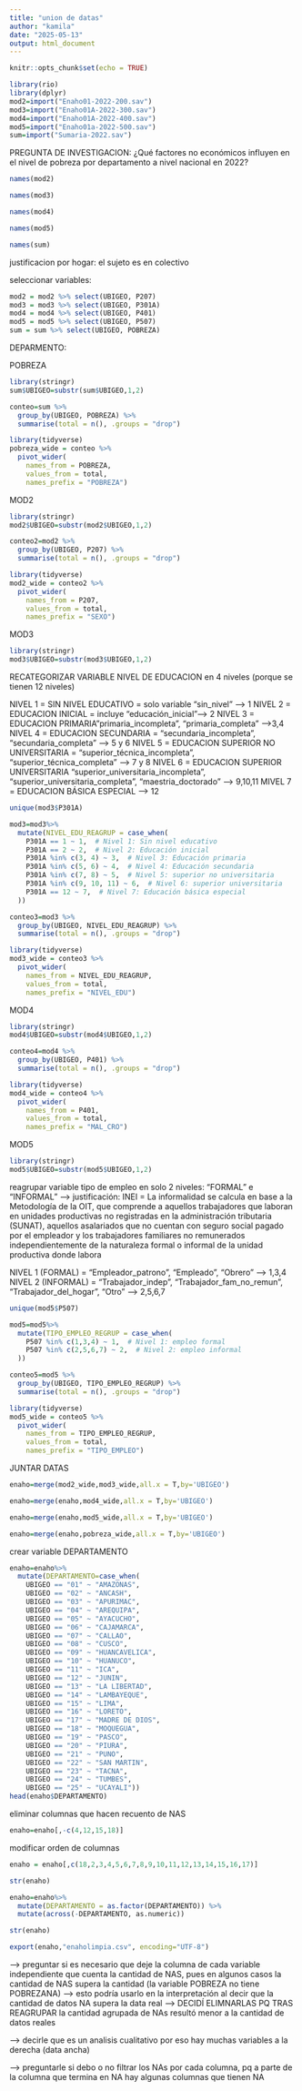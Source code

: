 ---
title: "union de datas"
author: "kamila"
date: "2025-05-13"
output: html_document
---

```{r setup, include=FALSE}
knitr::opts_chunk$set(echo = TRUE)
```

```{r}
library(rio)
library(dplyr)
mod2=import("Enaho01-2022-200.sav")
mod3=import("Enaho01A-2022-300.sav")
mod4=import("Enaho01A-2022-400.sav")
mod5=import("Enaho01a-2022-500.sav")
sum=import("Sumaria-2022.sav")
```

PREGUNTA DE INVESTIGACION: ¿Qué factores no económicos influyen en el nivel de pobreza por departamento a nivel nacional en 2022?

```{r}
names(mod2)
```

```{r}
names(mod3)
```

```{r}
names(mod4)
```

```{r}
names(mod5)
```

```{r}
names(sum)
```
justificacion por hogar: 
el sujeto es en colectivo 

seleccionar variables:
```{r}
mod2 = mod2 %>% select(UBIGEO, P207)
mod3 = mod3 %>% select(UBIGEO, P301A)
mod4 = mod4 %>% select(UBIGEO, P401)
mod5 = mod5 %>% select(UBIGEO, P507)
sum = sum %>% select(UBIGEO, POBREZA)
```

DEPARMENTO:

POBREZA
```{r}
library(stringr)
sum$UBIGEO=substr(sum$UBIGEO,1,2)
```

```{r}
conteo=sum %>%
  group_by(UBIGEO, POBREZA) %>%
  summarise(total = n(), .groups = "drop")
```

```{r}
library(tidyverse)
pobreza_wide = conteo %>%
  pivot_wider(
    names_from = POBREZA,
    values_from = total,
    names_prefix = "POBREZA")
```


MOD2
```{r}
library(stringr)
mod2$UBIGEO=substr(mod2$UBIGEO,1,2)
```

```{r}
conteo2=mod2 %>%
  group_by(UBIGEO, P207) %>%
  summarise(total = n(), .groups = "drop")
```

```{r}
library(tidyverse)
mod2_wide = conteo2 %>%
  pivot_wider(
    names_from = P207,
    values_from = total,
    names_prefix = "SEXO")
```

MOD3
```{r}
library(stringr)
mod3$UBIGEO=substr(mod3$UBIGEO,1,2)
```

RECATEGORIZAR VARIABLE NIVEL DE EDUCACION en 4 niveles (porque se tienen 12 niveles)

NIVEL 1 = SIN NIVEL EDUCATIVO = solo variable "sin_nivel" --> 1
NIVEL 2 = EDUCACION INICIAL = incluye "educación_inicial"--> 2 
NIVEL 3 = EDUCACION PRIMARIA"primaria_incompleta", "primaria_completa" -->3,4
NIVEL 4 = EDUCACION SECUNDARIA = "secundaria_incompleta", "secundaria_completa" --> 5 y 6
NIVEL 5 = EDUCACION SUPERIOR NO UNIVERSITARIA = "superior_técnica_incompleta", "superior_técnica_completa" --> 7 y 8
NIVEL 6 = EDUCACION SUPERIOR UNIVERSITARIA "superior_universitaria_incompleta", "superior_universitaria_completa", "maestria_doctorado" --> 9,10,11
MIVEL 7 = EDUCACION BÁSICA ESPECIAL --> 12
```{r}
unique(mod3$P301A)
```


```{r}
mod3=mod3%>%
  mutate(NIVEL_EDU_REAGRUP = case_when(
    P301A == 1 ~ 1,  # Nivel 1: Sin nivel educativo
    P301A == 2 ~ 2,  # Nivel 2: Educación inicial
    P301A %in% c(3, 4) ~ 3,  # Nivel 3: Educación primaria
    P301A %in% c(5, 6) ~ 4,  # Nivel 4: Educación secundaria
    P301A %in% c(7, 8) ~ 5,  # Nivel 5: superior no universitaria
    P301A %in% c(9, 10, 11) ~ 6,  # Nivel 6: superior universitaria
    P301A == 12 ~ 7,  # Nivel 7: Educación básica especial
  ))
```

```{r}
conteo3=mod3 %>%
  group_by(UBIGEO, NIVEL_EDU_REAGRUP) %>%
  summarise(total = n(), .groups = "drop")
```

```{r}
library(tidyverse)
mod3_wide = conteo3 %>%
  pivot_wider(
    names_from = NIVEL_EDU_REAGRUP,
    values_from = total,
    names_prefix = "NIVEL_EDU")
```

MOD4
```{r}
library(stringr)
mod4$UBIGEO=substr(mod4$UBIGEO,1,2)
```

```{r}
conteo4=mod4 %>%
  group_by(UBIGEO, P401) %>%
  summarise(total = n(), .groups = "drop")
```

```{r}
library(tidyverse)
mod4_wide = conteo4 %>%
  pivot_wider(
    names_from = P401,
    values_from = total,
    names_prefix = "MAL_CRO")
```

MOD5
```{r}
library(stringr)
mod5$UBIGEO=substr(mod5$UBIGEO,1,2)
```

reagrupar variable tipo de empleo en solo 2 niveles: "FORMAL" e "INFORMAL"
--> justificación: 
INEI = La informalidad se calcula en base a la Metodología de la OIT, que comprende a aquellos trabajadores que laboran en unidades productivas no registradas en la administración tributaria (SUNAT), aquellos asalariados que no cuentan con seguro social pagado por el empleador y los trabajadores familiares no remunerados independientemente de la naturaleza formal o informal de la unidad productiva donde labora

NIVEL 1 (FORMAL) = "Empleador_patrono", "Empleado", "Obrero" 
--> 1,3,4
NIVEL 2 (INFORMAL) = "Trabajador_indep", "Trabajador_fam_no_remun", "Trabajador_del_hogar", "Otro"
--> 2,5,6,7


```{r}
unique(mod5$P507)
```
```{r}
mod5=mod5%>%
  mutate(TIPO_EMPLEO_REGRUP = case_when(
    P507 %in% c(1,3,4) ~ 1,  # Nivel 1: empleo formal
    P507 %in% c(2,5,6,7) ~ 2,  # Nivel 2: empleo informal
  ))
```

```{r}
conteo5=mod5 %>%
  group_by(UBIGEO, TIPO_EMPLEO_REGRUP) %>%
  summarise(total = n(), .groups = "drop")
```

```{r}
library(tidyverse)
mod5_wide = conteo5 %>%
  pivot_wider(
    names_from = TIPO_EMPLEO_REGRUP,
    values_from = total,
    names_prefix = "TIPO_EMPLEO")
```

JUNTAR DATAS
```{r}
enaho=merge(mod2_wide,mod3_wide,all.x = T,by='UBIGEO')
```

```{r}
enaho=merge(enaho,mod4_wide,all.x = T,by='UBIGEO')
```

```{r}
enaho=merge(enaho,mod5_wide,all.x = T,by='UBIGEO')
```

```{r}
enaho=merge(enaho,pobreza_wide,all.x = T,by='UBIGEO')
```

crear variable DEPARTAMENTO
```{r}
enaho=enaho%>%
  mutate(DEPARTAMENTO=case_when(
    UBIGEO == "01" ~ "AMAZONAS",
    UBIGEO == "02" ~ "ANCASH",
    UBIGEO == "03" ~ "APURIMAC",
    UBIGEO == "04" ~ "AREQUIPA",
    UBIGEO == "05" ~ "AYACUCHO",
    UBIGEO == "06" ~ "CAJAMARCA",
    UBIGEO == "07" ~ "CALLAO",
    UBIGEO == "08" ~ "CUSCO",
    UBIGEO == "09" ~ "HUANCAVELICA",
    UBIGEO == "10" ~ "HUANUCO",
    UBIGEO == "11" ~ "ICA",
    UBIGEO == "12" ~ "JUNIN",
    UBIGEO == "13" ~ "LA LIBERTAD",
    UBIGEO == "14" ~ "LAMBAYEQUE",
    UBIGEO == "15" ~ "LIMA",
    UBIGEO == "16" ~ "LORETO",
    UBIGEO == "17" ~ "MADRE DE DIOS",
    UBIGEO == "18" ~ "MOQUEGUA",
    UBIGEO == "19" ~ "PASCO",
    UBIGEO == "20" ~ "PIURA",
    UBIGEO == "21" ~ "PUNO",
    UBIGEO == "22" ~ "SAN MARTIN",
    UBIGEO == "23" ~ "TACNA",
    UBIGEO == "24" ~ "TUMBES",
    UBIGEO == "25" ~ "UCAYALI"))
head(enaho$DEPARTAMENTO)
```
eliminar columnas que hacen recuento de NAS
```{r}
enaho=enaho[,-c(4,12,15,18)]
```

modificar orden de columnas 
```{r}
enaho = enaho[,c(18,2,3,4,5,6,7,8,9,10,11,12,13,14,15,16,17)]
```

```{r}
str(enaho)
```
```{r}
enaho=enaho%>%
  mutate(DEPARTAMENTO = as.factor(DEPARTAMENTO)) %>%
  mutate(across(-DEPARTAMENTO, as.numeric))
```

```{r}
str(enaho)
```

```{r}
export(enaho,"enaholimpia.csv", encoding="UTF-8")
```



--> preguntar si es necesario que deje la columna de cada variable independiente que cuenta la cantidad de NAS, pues en algunos casos la cantidad de NAS supera la cantidad (la variable POBREZA no tiene POBREZANA) --> esto podría usarlo en la interpretación al decir que la cantidad de datos NA supera la data real --> DECIDÍ ELIMNARLAS PQ TRAS REAGRUPAR la cantidad agrupada de NAs resultó menor a la cantidad de datos reales

--> decirle que es un analisis cualitativo por eso hay muchas variables a la derecha (data ancha)

--> preguntarle si debo o no filtrar los NAs por cada columna, pq a parte de la columna que termina en NA hay algunas columnas que tienen NA